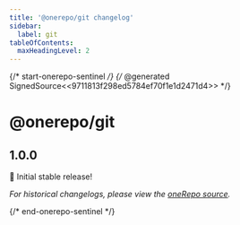 ```yaml
---
title: '@onerepo/git changelog'
sidebar:
  label: git
tableOfContents:
  maxHeadingLevel: 2
---
```


{/* start-onerepo-sentinel */}
{/* @generated SignedSource<<9711813f298ed5784ef70f1e1d2471d4>> */}

# @onerepo/git

## 1.0.0

🎉 Initial stable release!

_For historical changelogs, please view the [oneRepo source](https://github.com/paularmstrong/onerepo/tree/main/modules/git)._

{/* end-onerepo-sentinel */}
